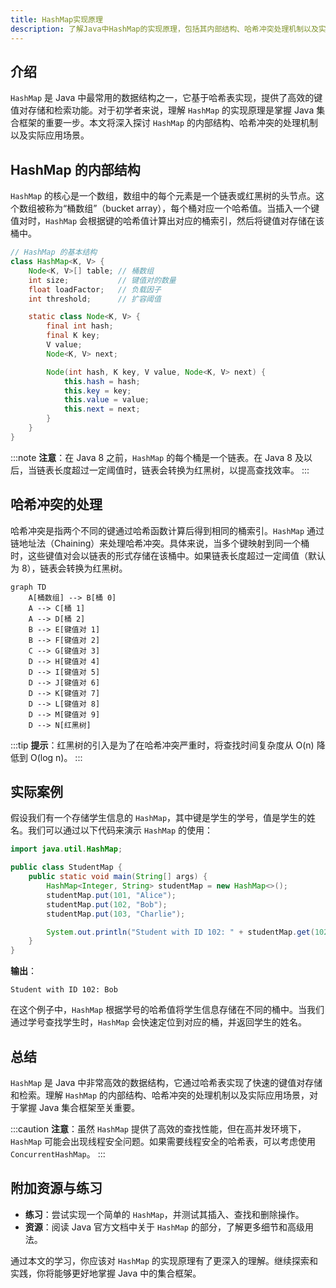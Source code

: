 ```yaml
---
title: HashMap实现原理
description: 了解Java中HashMap的实现原理，包括其内部结构、哈希冲突处理机制以及实际应用场景。
---
```


## 介绍

`HashMap` 是 Java 中最常用的数据结构之一，它基于哈希表实现，提供了高效的键值对存储和检索功能。对于初学者来说，理解 `HashMap` 的实现原理是掌握 Java 集合框架的重要一步。本文将深入探讨 `HashMap` 的内部结构、哈希冲突的处理机制以及实际应用场景。

## HashMap 的内部结构

`HashMap` 的核心是一个数组，数组中的每个元素是一个链表或红黑树的头节点。这个数组被称为“桶数组”（bucket array），每个桶对应一个哈希值。当插入一个键值对时，`HashMap` 会根据键的哈希值计算出对应的桶索引，然后将键值对存储在该桶中。

```java
// HashMap 的基本结构
class HashMap<K, V> {
    Node<K, V>[] table; // 桶数组
    int size;           // 键值对的数量
    float loadFactor;   // 负载因子
    int threshold;      // 扩容阈值

    static class Node<K, V> {
        final int hash;
        final K key;
        V value;
        Node<K, V> next;

        Node(int hash, K key, V value, Node<K, V> next) {
            this.hash = hash;
            this.key = key;
            this.value = value;
            this.next = next;
        }
    }
}
```

:::note
**注意**：在 Java 8 之前，`HashMap` 的每个桶是一个链表。在 Java 8 及以后，当链表长度超过一定阈值时，链表会转换为红黑树，以提高查找效率。
:::

## 哈希冲突的处理

哈希冲突是指两个不同的键通过哈希函数计算后得到相同的桶索引。`HashMap` 通过链地址法（Chaining）来处理哈希冲突。具体来说，当多个键映射到同一个桶时，这些键值对会以链表的形式存储在该桶中。如果链表长度超过一定阈值（默认为 8），链表会转换为红黑树。

```mermaid
graph TD
    A[桶数组] --> B[桶 0]
    A --> C[桶 1]
    A --> D[桶 2]
    B --> E[键值对 1]
    B --> F[键值对 2]
    C --> G[键值对 3]
    D --> H[键值对 4]
    D --> I[键值对 5]
    D --> J[键值对 6]
    D --> K[键值对 7]
    D --> L[键值对 8]
    D --> M[键值对 9]
    D --> N[红黑树]
```

:::tip
**提示**：红黑树的引入是为了在哈希冲突严重时，将查找时间复杂度从 O(n) 降低到 O(log n)。
:::

## 实际案例

假设我们有一个存储学生信息的 `HashMap`，其中键是学生的学号，值是学生的姓名。我们可以通过以下代码来演示 `HashMap` 的使用：

```java
import java.util.HashMap;

public class StudentMap {
    public static void main(String[] args) {
        HashMap<Integer, String> studentMap = new HashMap<>();
        studentMap.put(101, "Alice");
        studentMap.put(102, "Bob");
        studentMap.put(103, "Charlie");

        System.out.println("Student with ID 102: " + studentMap.get(102));
    }
}
```

**输出**：
```
Student with ID 102: Bob
```

在这个例子中，`HashMap` 根据学号的哈希值将学生信息存储在不同的桶中。当我们通过学号查找学生时，`HashMap` 会快速定位到对应的桶，并返回学生的姓名。

## 总结

`HashMap` 是 Java 中非常高效的数据结构，它通过哈希表实现了快速的键值对存储和检索。理解 `HashMap` 的内部结构、哈希冲突的处理机制以及实际应用场景，对于掌握 Java 集合框架至关重要。

:::caution
**注意**：虽然 `HashMap` 提供了高效的查找性能，但在高并发环境下，`HashMap` 可能会出现线程安全问题。如果需要线程安全的哈希表，可以考虑使用 `ConcurrentHashMap`。
:::

## 附加资源与练习

- **练习**：尝试实现一个简单的 `HashMap`，并测试其插入、查找和删除操作。
- **资源**：阅读 Java 官方文档中关于 `HashMap` 的部分，了解更多细节和高级用法。

通过本文的学习，你应该对 `HashMap` 的实现原理有了更深入的理解。继续探索和实践，你将能够更好地掌握 Java 中的集合框架。